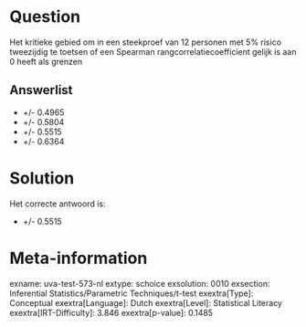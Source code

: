 Question
========

Het kritieke gebied om in een steekproef van 12 personen met 5% risico
tweezijdig te toetsen of een Spearman rangcorrelatiecoefficient gelijk
is aan 0 heeft als grenzen

Answerlist
----------

* +/- 0.4965
* +/- 0.5804
* +/- 0.5515
* +/- 0.6364

Solution
========

Het correcte antwoord is: 

* +/- 0.5515

Meta-information
================
exname: uva-test-573-nl
extype: schoice
exsolution: 0010
exsection: Inferential Statistics/Parametric Techniques/t-test
exextra[Type]: Conceptual
exextra[Language]: Dutch
exextra[Level]: Statistical Literacy
exextra[IRT-Difficulty]: 3.846
exextra[p-value]: 0.1485
